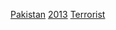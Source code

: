 {{cat topic in year| topic=巴基斯坦恐怖活動| year=2013}}

[[Category:2013年恐怖活動|Pakistan]]
[[Category:巴基斯坦各年恐怖活動|2013]]
[[Category:2013年巴基斯坦罪案|Terrorist]]